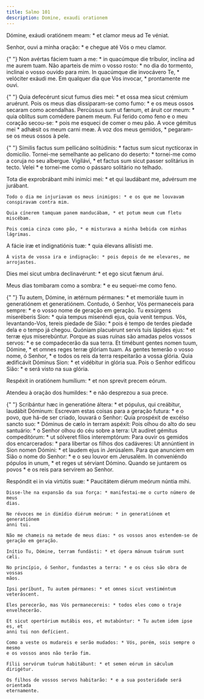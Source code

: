 ```yaml
---
title: Salmo 101
description: Domine, exaudi orationem
---
```


<div class="side-by-side not-content">

Dómine, exáudi oratiónem meam: \* et clamor meus ad Te véniat.</span>

Senhor, ouvi a minha oração: \* e chegue até Vós o meu clamor.

{" "}
<span>
  Non avértas fáciem tuam a me: * in quacúmque die tríbulor, inclína ad me aurem
  tuam. Não aparteis de mim o vosso rosto: * no dia do tormento, inclinai o
  vosso ouvido para mim. In quacúmque die invocávero Te, * velóciter exáudi me.
</span>
Em qualquer dia que Vos invocar, * prontamente me ouvi.

{" "}
<span>
  Quia defecérunt sicut fumus dies mei: * et ossa mea sicut crémium aruérunt.
  Pois os meus dias dissiparam-se como fumo: * e os meus ossos secaram como
  acendalhas. Percússus sum ut fænum, et áruit cor meum: * quia oblítus sum
  comédere panem meum. Fui ferido como feno e o meu coração secou-se: * pois me
  esqueci de comer o meu pão. A voce gémitus mei * adhǽsit os meum carni meæ.
</span>À voz dos meus gemidos, * pegaram-se os meus ossos à pele.

{" "}
<span>
  Símilis factus sum pellicáno solitúdinis: * factus sum sicut nyctícorax in
  domicílio. Tornei-me semelhante ao pelicano do deserto: * tornei-me como a
  coruja no seu albergue. Vigilávi, * et factus sum sicut passer solitárius in
  tecto.
</span>
Velei * e tornei-me como o pássaro solitário no telhado.

  <span>
    Tota die exprobrábant mihi inimíci mei: * et qui laudábant me, advérsum me
    jurábant.
 
    Todo o dia me injuriavam os meus inimigos: * e os que me louvavam
    conspiravam contra mim.
 
    Quia cínerem tamquam panem manducábam, * et potum meum cum fletu miscébam.
 
    Pois comia cinza como pão, * e misturava a minha bebida com minhas lágrimas.

A fácie iræ et indignatiónis tuæ: \* quia élevans allisísti me.

    À vista de vossa ira e indignação: * pois depois de me elevares, me
    arrojastes.

Dies mei sicut umbra declinavérunt: \* et ego sicut fænum árui.</span>

Meus dias tombaram como a sombra: \* e eu sequei-me como feno.

{" "}
<span>
  Tu autem, Dómine, in ætérnum pérmanes: * et memoriále tuum in generatiónem et
  generatiónem. Contudo, ó Senhor, Vós permaneceis para sempre: * e o vosso nome
  de geração em geração. Tu exsúrgens miseréberis Sion: * quia tempus miseréndi
  ejus, quia venit tempus. Vós, levantando-Vos, tereis piedade de Sião: * pois é
  tempo de terdes piedade dela e o tempo já chegou. Quóniam placuérunt servis
  tuis lápides ejus: * et terræ ejus miserebúntur. Porque as suas ruínas são
  amadas pelos vossos servos: * e se compadecerão da sua terra. Et timébunt
  gentes nomen tuum, Dómine, * et omnes reges terræ glóriam tuam. As gentes
  temerão o vosso nome, ó Senhor, * e todos os reis da terra respeitarão a vossa
  glória. Quia ædificávit Dóminus Sion: * et vidébitur in glória sua.
</span>
Pois o Senhor edificou Sião: * e será visto na sua glória.

Respéxit in oratiónem humílium: \* et non sprevit precem eórum.

Atendeu à oração dos humildes: \* e não desprezou a sua prece.

{" "}
<span>
  Scribántur hæc in generatióne áltera: * et pópulus, qui creábitur, laudábit
  Dóminum: Escrevam estas coisas para a geração futura: * e o povo, que há-de
  ser criado, louvará o Senhor: Quia prospéxit de excélso sancto suo: * Dóminus
  de cælo in terram aspéxit: Pois olhou do alto do seu santuário: * o Senhor
  olhou do céu sobre a terra: Ut audíret gémitus compeditórum: * ut sólveret
  fílios interemptórum: Para ouvir os gemidos dos encarcerados: * para libertar
  os filhos dos cadáveres: Ut annúntient in Sion nomen Dómini: * et laudem ejus
  in Jerúsalem. Para que anunciem em Sião o nome do Senhor: * e o seu louvor em
  Jerusalém. In conveniéndo pópulos in unum, * et reges ut sérviant Dómino.
</span>
Quando se juntarem os povos * e os reis para servirem ao Senhor.

  <span>
    Respóndit ei in via virtútis suæ: * Paucitátem diérum meórum núntia mihi.
 
    Disse-lhe na expansão da sua força: * manifestai-me o curto número de meus
    dias.
 
    Ne révoces me in dimídio diérum meórum: * in generatiónem et generatiónem
    anni tui.
 
    Não me chameis na metade de meus dias: * os vossos anos estendem-se de
    geração em geração.
 
    Inítio Tu, Dómine, terram fundásti: * et ópera mánuum tuárum sunt cæli.
 
    No princípio, ó Senhor, fundastes a terra: * e os céus são obra de vossas
    mãos.
 
    Ipsi períbunt, Tu autem pérmanes: * et omnes sicut vestiméntum veteráscent.
 
    Eles perecerão, mas Vós permanecereis: * todos eles como o traje
    envelhecerão.
 
    Et sicut opertórium mutábis eos, et mutabúntur: * Tu autem idem ipse es, et
    anni tui non defícient.
 
    Como a veste os mudareis e serão mudados: * Vós, porém, sois sempre o mesmo
    e os vossos anos não terão fim.
 
    Fílii servórum tuórum habitábunt: * et semen eórum in sǽculum dirigétur.
 
    Os filhos de vossos servos habitarão: * e a sua posteridade será orientada
    eternamente.

</div>
